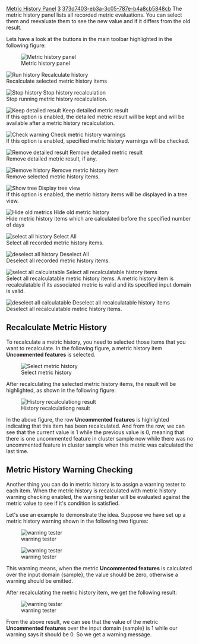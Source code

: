 [[Property:title|Metric History Panel]]
[[Property:weight|3]]
[[Property:uuid|373d7403-eb3a-3c05-787e-b4a8cb5848cb]]
The metric history panel lists all recorded metric evaluations. You can select them and reevaluate them to see the new value and if it differs from the old result.

Lets have a look at the buttons in the main toolbar highlighted in the following figure:

[[Image:interface14|Metric history panel]]  


[[Image:metrics-tool--debug-run-icon|Run history]]  Recalculate history<br/>Recalculate selected metric history items


[[Image:metrics-tool--debug-stop-icon|Stop history]]  Stop history recalculation<br/>Stop running metric history recalculation.


[[Image:metrics-tool--metric-run-and-show-details-icon|Keep detailed result]]  Keep detailed metric result<br/>
If this option is enabled, the detailed metric result will be kept and will be available after a metric history recalculation.


[[Image:metrics-tool--metric-unit-assertion-icon|Check warning]]  Check metric history warnings<br/>If this option is enabled, specified metric history warnings will be checked.


[[Image:metrics-tool--general-reset-icon|Remove detailed result]]  Remove detailed metric result<br/>Remove detailed metric result, if any.


[[Image:metrics-tool--general-remove-icon|Remove history]]  Remove metric history item<br/>Remove selected metric history items.


[[Image:metrics-tool--metric-group-icon|Show tree]]  Display tree view<br/>If this option is enabled, the metric history items will be displayed in a tree view.


[[Image:interface16|Hide old metrics]]  Hide old metric history<br/>Hide metric history items which are calculated before the specified number of days


[[Image:select-all|select all history]]  Select All<br/>Select all recorded metric history items.


[[Image:deselect-all|deselect all history]]  Deselect All<br/>Deselect all recorded metric history items.


[[Image:select-recalculatable|select all calculatable]]  Select all recalculatable history items<br/>Select all recalculatable metric history items. A metric history item is recalculatable if its associated metric is valid and its specified input domain is valid.


[[Image:deselect-recalculatable|deselect all calculatable]]  Deselect all recalculatable history items<br/>Deselect all recalculatable metric history items.


==Recalculate Metric History==

To recalculate a metric history, you need to selected those items that you want to recalculate. In the following figure, a metric history item '''Uncommented features''' is selected.

[[Image:interface17|Select metric history]]  

After recalculating the selected metric history items, the result will be highlighted, as shown in the following figure:

[[Image:interface18|History recalculationg result]]  

In the above figure, the row '''Uncommented features''' is highlighted indicating that this item has been recalculated. And from the row, we can see that the current value is 1 while the previous value is 0, meaning that there is one uncommented feature in cluster sample now while there was no uncommented feature in cluster sample when this metric was calculated the last time.

==Metric History Warning Checking==

Another thing you can do in metric history is to assign a warning tester to each item. When the metric history is recalculated with metric history warning checking enabled, the warning tester will be evaluated against the metric value to see if it's condition is satisfied.

Let's use an example to demonstrate the idea. Suppose we have set up a metric history warning shown in the following two figures:

[[Image:interface20|warning tester]]  

[[Image:interface19|warning tester]]  

This warning means, when the metric '''Uncommented features''' is calculated over the input domain {sample}, the value should be zero, otherwise a warning should be emitted.

After recalculating the metric history item, we get the following result:

[[Image:interface21|warning tester]]  

From the above result, we can see that the value of the metric '''Uncommented features''' over the input domain {sample} is 1 while our warning says it should be 0. So we get a warning message.




